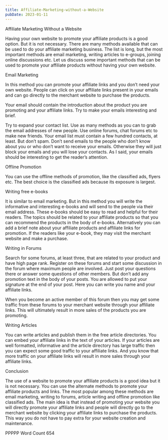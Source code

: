 ```yaml
---
title: Affiliate-Marketing-without-a-Website
pubDate: 2023-01-11
---
```


Affiliate Marketing Without a Website

Having your own website to promote your affiliate products is a good option. But it is not necessary. There are many methods available that can be used to do your affiliate marketing business. The list is long, but the most important methods are email marketing, writing articles to e-groups, joining online discussions etc. Let us discuss some important methods that can be used to promote your affiliate products without having your own website.


Email Marketing 

In this method you can promote your affiliate links and you don’t need your own website. People can click on your affiliate links present in your emails and can go directly to the merchant website to purchase the products.

Your email should contain the introduction about the product you are promoting and your affiliate links. Try to make your emails interesting and brief.

Try to expand your contact list. Use as many methods as you can to grab the email addresses of new people. Use online forums, chat forums etc to make new friends. Your email list must contain a few hundred contacts, at least. But don’t spam. Don’t send emails to the people who don’t know about you or who don’t want to receive your emails. Otherwise they will just block your emails and you will lose your contacts. As I said, your emails should be interesting to get the reader’s attention.


Offline Promotion 

You can use the offline methods of promotion, like the classified ads, flyers etc. The best choice is the classified ads because its exposure is largest.

Writing free e-books 

It is similar to email marketing. But in this method you will write the informative and interesting e-books and will send to the people via their email address. These e-books should be easy to read and helpful for their readers. The topics should be related to your affiliate products so that you can recommend the products in the body of e-books. Alternatively you can add a brief note about your affiliate products and affiliate links for promotion. If the readers like your e-book, they may visit the merchant website and make a purchase.

Writing in Forums

Search for some forums, at least three, that are related to your product and have high page rank. Register on these forums and start some discussion in the forum where maximum people are involved. Just post your questions there or answer some questions of other members. But don’t add any promotion text in the body of your posts. You are allowed to put your signature at the end of your post. Here you can write you name and your affiliate links.

When you become an active member of this forum then you may get some traffic from these forums to your merchant website through your affiliate links. This will ultimately result in more sales of the products you are promoting.

Writing Articles

You can write articles and publish them in the free article directories. You can embed your affiliate links in the text of your articles. If your articles are well formatted, informative and the article directory has large traffic then you can expect some good traffic to your affiliate links. And you know that more traffic on your affiliate links will result in more sales through your affiliate links.

Conclusion

The use of a website to promote your affiliate products is a good idea but it is not necessary. You can use the alternate methods to promote your affiliate products and links. The most popular among these methods are email marketing, writing to forums, article writing and offline promotion like classified ads. The main idea is that instead of promoting your website you will directly promote your affiliate links and people will directly go to the merchant website by clicking your affiliate links to purchase the products. This way you do not have to pay extra for your website creation and maintenance.

PPPPP
Word Count 654